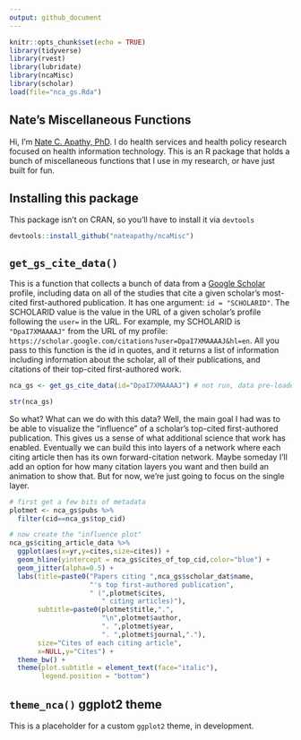 ```yaml
---
output: github_document
---
```


```r
knitr::opts_chunk$set(echo = TRUE)
library(tidyverse)
library(rvest)
library(lubridate)
library(ncaMisc)
library(scholar)
load(file="nca_gs.Rda")
```

## Nate's Miscellaneous Functions

Hi, I'm [Nate C. Apathy, PhD](https://www.nateapathy.com). I do health services and health policy research focused on health information technology. This is an R package that holds a bunch of miscellaneous functions that I use in my research, or have just built for fun.

## Installing this package

This package isn't on CRAN, so you'll have to install it via `devtools`

```r
devtools::install_github("nateapathy/ncaMisc")
```

## `get_gs_cite_data()`

This is a function that collects a bunch of data from a [Google Scholar](https://scholar.google.com/) profile, including data on all of the studies that cite a given scholar's most-cited first-authored publication. It has one argument: `id = "SCHOLARID"`. The SCHOLARID value is the value in the URL of a given scholar's profile following the `user=` in the URL. For example, my SCHOLARID is `"DpaI7XMAAAAJ"` from the URL of my profile: `https://scholar.google.com/citations?user=DpaI7XMAAAAJ&hl=en`. All you pass to this function is the id in quotes, and it returns a list of information including information about the scholar, all of their publications, and citations of their top-cited first-authored work.

```r

nca_gs <- get_gs_cite_data(id="DpaI7XMAAAAJ") # not run, data pre-loaded for example

str(nca_gs)

```

So what? What can we do with this data? Well, the main goal I had was to be able to visualize the "influence" of a scholar's top-cited first-authored publication. This gives us a sense of what additional science that work has enabled. Eventually we can build this into layers of a network where each citing article then has its own forward-citation network. Maybe someday I'll add an option for how many citation layers you want and then build an animation to show that. But for now, we're just going to focus on the single layer.

```r
# first get a few bits of metadata 
plotmet <- nca_gs$pubs %>%
  filter(cid==nca_gs$top_cid)

# now create the "influence plot"
nca_gs$citing_article_data %>%
  ggplot(aes(x=yr,y=cites,size=cites)) +
  geom_hline(yintercept = nca_gs$cites_of_top_cid,color="blue") +
  geom_jitter(alpha=0.5) +
  labs(title=paste0("Papers citing ",nca_gs$scholar_dat$name,
                    "'s top first-authored publication",
                    " (",plotmet$cites,
                       " citing articles)"),
       subtitle=paste0(plotmet$title,".",
                       "\n",plotmet$author,
                       ". ",plotmet$year,
                       ". ",plotmet$journal,"."),
       size="Cites of each citing article",
       x=NULL,y="Cites") +
  theme_bw() +
  theme(plot.subtitle = element_text(face="italic"),
        legend.position = "bottom")
```

## `theme_nca()` ggplot2 theme

This is a placeholder for a custom `ggplot2` theme, in development.
